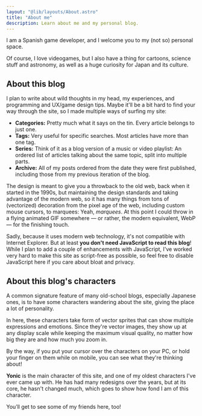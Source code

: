 ---
layout: "@lib/layouts/About.astro"
title: "About me"
description: Learn about me and my personal blog.
---

I am a Spanish game developer, and I welcome you to my (not so) personal space.

Of course, I love videogames, but I also have a thing for cartoons, science stuff and astronomy, 
as well as a huge curiosity for Japan and its culture.

## About this blog

I plan to write about wild thoughts in my head, my experiences, and
programming and UX/game design tips. Maybe it'll be a bit hard to find your
way through the site, so I made multiple ways of surfing my site:

* **Categories:** Pretty much what it says on the tin. Every article belongs to just one.
* **Tags:** Very useful for specific searches. Most articles have more than one tag.
* **Series:** Think of it as a blog version of a music or video playlist:
An ordered list of articles talking about the same topic, split into
multiple parts.
* **Archive:** All of my posts ordered from the date they were first published,
including those from my previous iteration of the blog.

The design is meant to give you a throwback to the old web, back when it started
in the 1990s, but maintaining the design standards and taking advantage of
the modern web, so it has many things from tons of (vectorized) decoration from
the pixel age of the web, including custom mouse cursors, to marquees: Yeah, *marquees*.
At this point I could throw in a flying animated GIF somewhere
&mdash; or rather, the modern equivalent, WebP &mdash; for the finishing touch.

Sadly, because it uses modern web technology, it's not compatible with Internet Explorer.
But at least **you don't need JavaScript to read this blog**!
While I plan to add a couple of enhancements with JavaScript,
I've worked very hard to make this site as script-free as possible, so feel free
to disable JavaScript here if you care about bloat and privacy.

## About this blog's characters

A common signature feature of many old-school blogs, especially Japanese ones,
is to have some characters wandering about the site, giving the place a lot of personality.

In here, these characters take form of vector sprites that can show multiple expressions and emotions.
Since they're vector images, they show up at any display scale while keeping the maximum visual quality,
no matter how big they are and how much you zoom in.

By the way, if you put your cursor over the characters on your PC, or hold your finger on them while on mobile,
you can see what they're thinking about!

**Yonic** is the main character of this site, and one of my oldest characters I've ever came up with.
He has had many redesigns over the years, but at its core, he hasn't changed much,
which goes to show how fond I am of this character.

<TextBubble position="bottom" alignment="far" theme="yonic">
    You’ll get to see some of my friends here, too!
</TextBubble>
<Chara name="yonic" set="summer" sprite="normal" thoughts="Yonic is happy to see you!" />